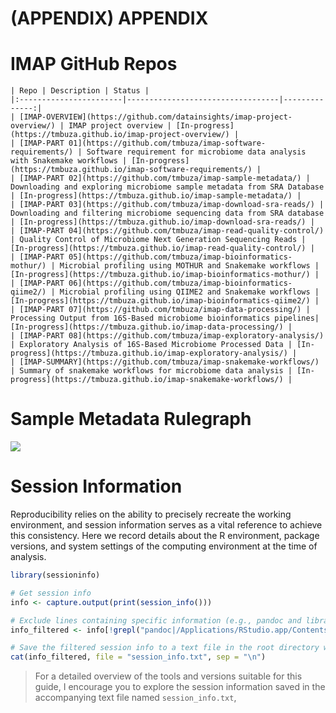 # (APPENDIX) APPENDIX {-}

# IMAP GitHub Repos

```block

| Repo | Description | Status |
|:-----------------------|----------------------------------|--------------:|
| [IMAP-OVERVIEW](https://github.com/datainsights/imap-project-overview/) | IMAP project overview | [In-progress](https://tmbuza.github.io/imap-project-overview/) |
| [IMAP-PART 01](https://github.com/tmbuza/imap-software-requirements/) | Software requirement for microbiome data analysis with Snakemake workflows | [In-progress](https://tmbuza.github.io/imap-software-requirements/) |
| [IMAP-PART 02](https://github.com/tmbuza/imap-sample-metadata/) | Downloading and exploring microbiome sample metadata from SRA Database | [In-progress](https://tmbuza.github.io/imap-sample-metadata/) |
| [IMAP-PART 03](https://github.com/tmbuza/imap-download-sra-reads/) | Downloading and filtering microbiome sequencing data from SRA database | [In-progress](https://tmbuza.github.io/imap-download-sra-reads/) |
| [IMAP-PART 04](https://github.com/tmbuza/imap-read-quality-control/) | Quality Control of Microbiome Next Generation Sequencing Reads | [In-progress](https://tmbuza.github.io/imap-read-quality-control/) |
| [IMAP-PART 05](https://github.com/tmbuza/imap-bioinformatics-mothur/) | Microbial profiling using MOTHUR and Snakemake workflows | [In-progress](https://tmbuza.github.io/imap-bioinformatics-mothur/) |
| [IMAP-PART 06](https://github.com/tmbuza/imap-bioinformatics-qiime2/) | Microbial profiling using QIIME2 and Snakemake workflows | [In-progress](https://tmbuza.github.io/imap-bioinformatics-qiime2/) |
| [IMAP-PART 07](https://github.com/tmbuza/imap-data-processing/) | Processing Output from 16S-Based microbiome bioinformatics pipelines| [In-progress](https://tmbuza.github.io/imap-data-processing/) |
| [IMAP-PART 08](https://github.com/tmbuza/imap-exploratory-analysis/) | Exploratory Analysis of 16S-Based Microbiome Processed Data | [In-progress](https://tmbuza.github.io/imap-exploratory-analysis/) |
| [IMAP-SUMMARY](https://github.com/tmbuza/imap-snakemake-workflows/) | Summary of snakemake workflows for microbiome data analysis | [In-progress](https://tmbuza.github.io/imap-snakemake-workflows/) |
```

# Sample Metadata Rulegraph

![](dags/rulegraph.svg)


# Session Information

Reproducibility relies on the ability to precisely recreate the working environment, and session information serves as a vital reference to achieve this consistency. Here we record details about the R environment, package versions, and system settings of the computing environment at the time of analysis. 

```r
library(sessioninfo)

# Get session info
info <- capture.output(print(session_info()))

# Exclude lines containing specific information (e.g., pandoc and library path)
info_filtered <- info[!grepl("pandoc|/Applications/RStudio.app/Contents/Resources/app/quarto/bin/tools/|/Library/Frameworks/R.framework/Versions/4.3-arm64/Resources/library", info)]

# Save the filtered session info to a text file in the root directory without line numbers
cat(info_filtered, file = "session_info.txt", sep = "\n")
```

> For a detailed overview of the tools and versions suitable for this guide, I encourage you to explore the session information saved in the accompanying text file named `session_info.txt`,


